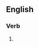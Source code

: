 {{also|back-handing}}

==English==

===Verb===
{{head|en|verb form}}

# {{present participle of|en|backhand|nocat=1}}